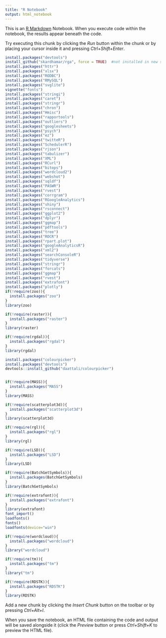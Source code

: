```yaml
---
title: "R Notebook"
output: html_notebook
---
```


This is an [R Markdown](http://rmarkdown.rstudio.com) Notebook. When you execute code within the notebook, the results appear beneath the code. 

Try executing this chunk by clicking the *Run* button within the chunk or by placing your cursor inside it and pressing *Ctrl+Shift+Enter*. 

```r

install.packages("devtools")
install_github("skardhamar/rga", force = TRUE)  #not installed in new system
install.packages("httr")
install.packages("xlsx")
install.packages("RODBC")
install.packages("RMySQL")
install.packages("svglite")
vignette("fonts")
install.packages("stringi")
install.packages("caret")
install.packages("stringr")
install.packages("chron")
install.packages("Hmisc")
install.packages("rapportools")
install.packages("outliers")
install.packages("googlesheets")
install.packages("psych")
install.packages("ez")
install.packages("twitteR")
install.packages("SchedulerR")
install.packages("rjson")
install.packages("tabulizer")
install.packages("XML")
install.packages("RCurl")
install.packages("bitops")
install.packages("wordcloud2")
install.packages("webshot")
install.packages("sqldf")
install.packages("PASWR")
install.packages("rvest")
install.packages("corrgram")
install.packages("RGoogleAnalytics")
install.packages("shiny")
install.packages("rsconnect")
install.packages("ggplot2")
install.packages("dplyr")
install.packages("ggmap")
install.packages("pdftools")
install.packages("tree")
install.packages("ROCR")
install.packages("rpart.plot")
install.packages("googleAnalyticsR")
install.packages("xml2")
install.packages("searchConsoleR")
install.packages("tidyverse")
install.packages("stringr")
install.packages("forcats")
install.packages("ggmap")
install.packages("rvest")
install.packages("extrafont")
install.packages("plotly")
if(!require(zoo)){
  install.packages("zoo")
}
library(zoo)

if(!require(raster)){
  install.packages("raster")
}
library(raster)

if(!require(rgdal)){
  install.packages("rgdal")
}
library(rgdal)

install.packages("colourpicker")
install.packages("devtools")
devtools::install_github("daattali/colourpicker")


if(!require(MASS)){
  install.packages("MASS")
}
library(MASS)

if(!require(scatterplot3d)){
  install.packages("scatterplot3d")
}
library(scatterplot3d)

if(!require(rgl)){
  install.packages("rgl")
}
library(rgl)

if(!require(LSD)){
  install.packages("LSD")
}
library(LSD)

if(!require(BatchGetSymbols)){
  install.packages(BatchGetSymbols)
}
library(BatchGetSymbols)

if(!require(extrafont)){
  install.packages("extrafont")
}
library(extrafont)
font_import()
loadfonts()
fonts()
loadfonts(device="win")

if(!require(wordcloud)){
  install.packages("wordcloud")
}
library("wordcloud")

if(!require(tm)){
  install.packages("tm")
}
library("tm")

if(!require(RDSTK)){
  install.packages("RDSTK")
}
library(RDSTK)


```

Add a new chunk by clicking the *Insert Chunk* button on the toolbar or by pressing *Ctrl+Alt+I*.

When you save the notebook, an HTML file containing the code and output will be saved alongside it (click the *Preview* button or press *Ctrl+Shift+K* to preview the HTML file).
